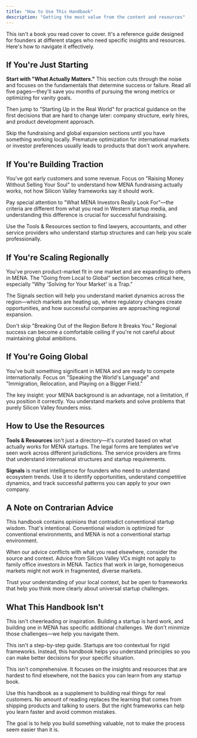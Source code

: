 ```yaml
---
title: "How to Use This Handbook"
description: "Getting the most value from the content and resources"
---
```


This isn't a book you read cover to cover. It's a reference guide designed for founders at different stages who need specific insights and resources. Here's how to navigate it effectively.

## If You're Just Starting

**Start with "What Actually Matters."** This section cuts through the noise and focuses on the fundamentals that determine success or failure. Read all five pages—they'll save you months of pursuing the wrong metrics or optimizing for vanity goals.

Then jump to "Starting Up in the Real World" for practical guidance on the first decisions that are hard to change later: company structure, early hires, and product development approach.

Skip the fundraising and global expansion sections until you have something working locally. Premature optimization for international markets or investor preferences usually leads to products that don't work anywhere.

## If You're Building Traction

You've got early customers and some revenue. Focus on "Raising Money Without Selling Your Soul" to understand how MENA fundraising actually works, not how Silicon Valley frameworks say it should work.

Pay special attention to "What MENA Investors Really Look For"—the criteria are different from what you read in Western startup media, and understanding this difference is crucial for successful fundraising.

Use the Tools & Resources section to find lawyers, accountants, and other service providers who understand startup structures and can help you scale professionally.

## If You're Scaling Regionally

You've proven product-market fit in one market and are expanding to others in MENA. The "Going from Local to Global" section becomes critical here, especially "Why 'Solving for Your Market' is a Trap."

The Signals section will help you understand market dynamics across the region—which markets are heating up, where regulatory changes create opportunities, and how successful companies are approaching regional expansion.

Don't skip "Breaking Out of the Region Before It Breaks You." Regional success can become a comfortable ceiling if you're not careful about maintaining global ambitions.

## If You're Going Global

You've built something significant in MENA and are ready to compete internationally. Focus on "Speaking the World's Language" and "Immigration, Relocation, and Playing on a Bigger Field."

The key insight: your MENA background is an advantage, not a limitation, if you position it correctly. You understand markets and solve problems that purely Silicon Valley founders miss.

## How to Use the Resources

**Tools & Resources** isn't just a directory—it's curated based on what actually works for MENA startups. The legal forms are templates we've seen work across different jurisdictions. The service providers are firms that understand international structures and startup requirements.

**Signals** is market intelligence for founders who need to understand ecosystem trends. Use it to identify opportunities, understand competitive dynamics, and track successful patterns you can apply to your own company.

## A Note on Contrarian Advice

This handbook contains opinions that contradict conventional startup wisdom. That's intentional. Conventional wisdom is optimized for conventional environments, and MENA is not a conventional startup environment.

When our advice conflicts with what you read elsewhere, consider the source and context. Advice from Silicon Valley VCs might not apply to family office investors in MENA. Tactics that work in large, homogeneous markets might not work in fragmented, diverse markets.

Trust your understanding of your local context, but be open to frameworks that help you think more clearly about universal startup challenges.

## What This Handbook Isn't

This isn't cheerleading or inspiration. Building a startup is hard work, and building one in MENA has specific additional challenges. We don't minimize those challenges—we help you navigate them.

This isn't a step-by-step guide. Startups are too contextual for rigid frameworks. Instead, this handbook helps you understand principles so you can make better decisions for your specific situation.

This isn't comprehensive. It focuses on the insights and resources that are hardest to find elsewhere, not the basics you can learn from any startup book.

Use this handbook as a supplement to building real things for real customers. No amount of reading replaces the learning that comes from shipping products and talking to users. But the right frameworks can help you learn faster and avoid common mistakes.

The goal is to help you build something valuable, not to make the process seem easier than it is.